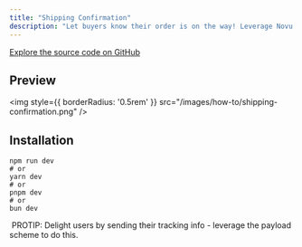 ```yaml
---
title: "Shipping Confirmation"
description: "Let buyers know their order is on the way! Leverage Novu's payload schema to include their tracking info"
---
```



[Explore the source code on GitHub](https://github.com/novuhq/examples/tree/main/novu-workflows/react/shipping-order-confirmation)

## Preview

<img
  style={{ borderRadius: '0.5rem' }}
  src="/images/how-to/shipping-confirmation.png"
/>


## Installation

```
npm run dev
# or
yarn dev
# or
pnpm dev
# or
bun dev

```

<Tip>
   PROTIP: Delight users by sending their tracking info - leverage the payload scheme to do this.
</Tip>
